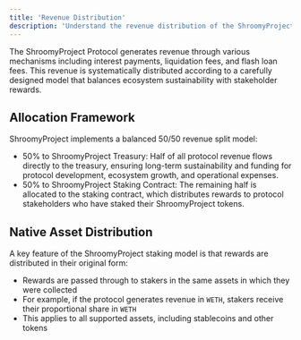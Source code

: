 ```yaml
---
title: 'Revenue Distribution'
description: 'Understand the revenue distribution of the ShroomyProject protocol'
---
```


The ShroomyProject Protocol generates revenue through various mechanisms including interest payments, liquidation fees, and flash loan fees. This revenue is systematically distributed according to a carefully designed model that balances ecosystem sustainability with stakeholder rewards.

## Allocation Framework

ShroomyProject implements a balanced 50/50 revenue split model:

- 50% to ShroomyProject Treasury: Half of all protocol revenue flows directly to the treasury, ensuring long-term sustainability and funding for protocol development, ecosystem growth, and operational expenses.
- 50% to ShroomyProject Staking Contract: The remaining half is allocated to the staking contract, which distributes rewards to protocol stakeholders who have staked their ShroomyProject tokens.

## Native Asset Distribution

A key feature of the ShroomyProject staking model is that rewards are distributed in their original form:

- Rewards are passed through to stakers in the same assets in which they were collected
- For example, if the protocol generates revenue in `WETH`, stakers receive their proportional share in `WETH`
- This applies to all supported assets, including stablecoins and other tokens
